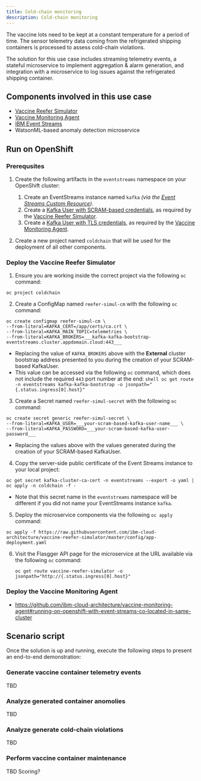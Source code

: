 ```yaml
---
title: Cold-chain monitoring
description: Cold-chain monitoring
---
```


The vaccine lots need to be kept at a constant temperature for a period of time. The sensor telemetry data coming from the refrigerated shipping containers is processed to assess cold-chain violations.

The solution for this use case includes streaming telemetry events, a stateful microservice to implement aggregation & alarm generation, and integration with a microservice to log issues against the refrigerated shipping container.

## Components involved in this use case

* [Vaccine Reefer Simulator](https://github.com/ibm-cloud-architecture/vaccine-reefer-simulator)
* [Vaccine Monitoring Agent](https://github.com/ibm-cloud-architecture/vaccine-monitoring-agent)
* [IBM Event Streams](https://ibm.github.io/event-streams/)
* WatsonML-based anomaly detection microservice

## Run on OpenShift

### Prerequsites

1. Create the following artifacts in the `eventstreams` namespace on your OpenShift cluster:

   1. Create an EventStreams instance named `kafka` _(via the [Event Streams Custom Resource](https://ibm.github.io/event-streams/installing/installing/#install-an-event-streams-instance))_.
   2. Create a [Kafka User with SCRAM-based credentials](https://ibm.github.io/event-streams/security/managing-access/#managing-access-to-kafka-resources), as required by the [Vaccine Reefer Simulator](https://github.com/ibm-cloud-architecture/vaccine-reefer-simulator#application-deployment).
   3. Create a [Kafka User with TLS credentials](https://ibm.github.io/event-streams/security/managing-access/#managing-access-to-kafka-resources), as required by the [Vaccine Monitoring Agent](https://github.com/ibm-cloud-architecture/vaccine-monitoring-agent#create-a-tls-user).

2. Create a new project named `coldchain` that will be used for the deployment of all other components.

### Deploy the Vaccine Reefer Simulator

1. Ensure you are working inside the correct project via the following `oc` command:

  ```shell
  oc project coldchain
  ```

2. Create a ConfigMap named `reefer-simul-cm` with the following `oc` command:

  ```shell
  oc create configmap reefer-simul-cm \
  --from-literal=KAFKA_CERT=/app/certs/ca.crt \
  --from-literal=KAFKA_MAIN_TOPIC=telemetries \
  --from-literal=KAFKA_BROKERS=___kafka-kafka-bootstrap-eventstreams.cluster.appdomain.cloud:443___
  ```
   - Replacing the value of `KAFKA_BROKERS` above with the **External** cluster bootstrap address presented to you during the creation of your SCRAM-based KafkaUser.
   - This value can be accessed via the following `oc` command, which does not include the required `443` port number at the end:
    ```shell
    oc get route -n eventstreams kafka-kafka-bootstrap -o jsonpath="{.status.ingress[0].host}"
    ```

3. Create a Secret named `reefer-simul-secret` with the following `oc` command:

  ```shell
  oc create secret generic reefer-simul-secret \
  --from-literal=KAFKA_USER=___your-scram-based-kafka-user-name___ \
  --from-literal=KAFKA_PASSWORD=___your-scram-based-kafka-user-password___
  ```
   - Replacing the values above with the values generated during the creation of your SCRAM-based KafkaUser.

4. Copy the server-side public certificate of the Event Streams instance to your local project:
  ```shell
  oc get secret kafka-cluster-ca-cert -n eventstreams --export -o yaml | oc apply -n coldchain -f -
  ```
   - Note that this secret name in the `eventstreams` namespace will be different if you did not name your EventStreams instance `kafka`.

5. Deploy the microservice components via the following `oc apply` command:

  ```shell
  oc apply -f https://raw.githubusercontent.com/ibm-cloud-architecture/vaccine-reefer-simulator/master/config/app-deployment.yaml
  ```

6. Visit the Flasgger API page for the microservice at the URL available via the following `oc` command:

   ```shell
   oc get route vaccine-reefer-simulator -o jsonpath="http://{.status.ingress[0].host}"
   ```



### Deploy the Vaccine Monitoring Agent

* https://github.com/ibm-cloud-architecture/vaccine-monitoring-agent#running-on-openshift-with-event-streams-co-located-in-same-cluster

## Scenario script

Once the solution is up and running, execute the following steps to present an end-to-end demonstration:

### Generate vaccine container telemetry events

TBD

### Analyze generated container anomolies

TBD

### Analyze generate cold-chain violations

TBD

### Perform vaccine container maintenance

TBD Scoring?
